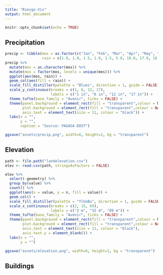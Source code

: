 ```yaml
---
title: "Riesgo-Vis"
output: html_document
---
```


```r
knitr::opts_chunk$set(echo = TRUE)
```

## Precipitation

```r
precip <- tibble(mos = as.factor(c("Jan", "Feb", "Mar", "Apr", "May", "Jun", "Jul", "Aug", "Sep", "Oct", "Nov", "Dec")),
                 rain = c(1.0, 1.0, 1.5, 1.0, 1.5, 5.0, 10.0, 17.0, 16.0, 14.0, 8.0, 6.0))
precip %>% 
  mutate(mos = as.character(mos)) %>%
  mutate(mos = factor(mos, levels = unique(mos))) %>% 
  ggplot(aes(mos, rain)) +
  geom_col(aes(fill = rain)) +
  scale_fill_distiller(palette = "Blues", direction = 1, guide = FALSE) +
  scale_y_continuous(breaks = c(1, 6, 12, 17), 
                     labels = c("1 in", "6 in", "12 in", "17 in")) +
  theme_tufte(base_family = "Avenir", ticks = FALSE) +
  theme(panel.background = element_rect(fill = "transparent",colour = NA),
        plot.background = element_rect(fill = "transparent",colour = NA),
        axis.text = element_text(size = 11, colour = "black")) +
  labs(x = "",
       y = "",
       caption = "Source: PAGASA DOST")

ggsave("assets/precip.png", width=6, height=2, bg = "transparent")
```

## Elevation

```r
path <- file.path("landelevation.csv")
elev <- read.csv(path, stringsAsFactors = FALSE)

elev %>% 
  select(-geometry) %>% 
  group_by(value) %>% 
  count() %>% 
  ggplot(aes(x = value, y = n, fill = value)) +
  geom_col() +
  scale_fill_distiller(palette = "YlGnBu", direction = 1, guide = FALSE) +
  scale_x_continuous(breaks = c(2, 15, 69), 
                     labels = c("2 m", "15 m", "69 m")) +
  theme_tufte(base_family = "Avenir", ticks = FALSE) +
  theme(panel.background = element_rect(fill = "transparent",colour = NA),
        plot.background = element_rect(fill = "transparent",colour = NA),
        axis.text = element_text(size = 11, colour = "black"),
        axis.text.y = element_blank()) +
  labs(x = "",
       y = "")

ggsave("assets/elevation.png", width=6, height=2, bg = "transparent")
```


## Buildings

```r

```



